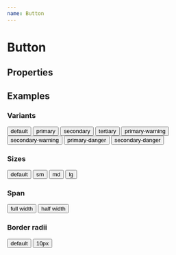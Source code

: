 ```yaml
---
name: Button
---
```



# Button

## Properties

<PropsTable of={Button} />

## Examples

### Variants

<Playground>
  <Button>default</Button>
  <Button variant="primary">primary</Button>
  <Button variant="secondary">secondary</Button>
  <Button variant="tertiary">tertiary</Button>
  <Button variant="primary-warning">primary-warning</Button>
  <Button variant="secondary-warning">secondary-warning</Button>
  <Button variant="primary-danger">primary-danger</Button>
  <Button variant="secondary-danger">secondary-danger</Button>
</Playground>

### Sizes

<Playground>
  <Button>default</Button>
  <Button size="sm">sm</Button>
  <Button size="md">md</Button>
  <Button size="lg">lg</Button>
</Playground>

### Span

<Playground>
  <Button span="full">full width</Button>
  <Button span="half">half width</Button>
</Playground>

### Border radii

<Playground>
  <Button>default</Button>
  <Button radius='10px'>10px</Button>
</Playground>

